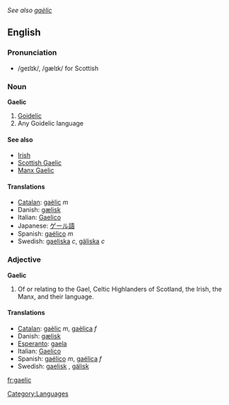 ''See also [[gaèlic]]''
==English==
===Pronunciation===
*/ge&#618;l&#618;k/, /gæl&#618;k/ for Scottish

===Noun===
'''Gaelic'''

# [[Goidelic]]
# Any Goidelic language

====See also====
*[[Irish]]
*[[Scottish Gaelic]]
*[[Manx Gaelic]]

====Translations====
*[[Catalan]]: [[gaèlic]] ''m''
*Danish: [[gælisk]]
*Italian: [[Gaelico]]
*Japanese: [[ゲール語]]
*Spanish: [[gaélico]] ''m''
*Swedish: [[gaeliska]] ''c'', [[gäliska]] ''c''

===Adjective===
'''Gaelic'''

# Of or relating to the Gael, Celtic Highlanders of Scotland, the Irish, the Manx, and their language.

==== Translations ====
*[[Catalan]]: [[gaèlic]] ''m'', [[gaèlica]] ''f''
*Danish: [[gælisk]]
*[[Esperanto]]: [[gaela]]
*Italian: [[Gaelico]]
*Spanish: [[gaélico]] ''m'', [[gaélica]] ''f''
*Swedish: [[gaelisk]] , [[gälisk]]

[[fr:gaelic]]
[[Category:Languages]]
